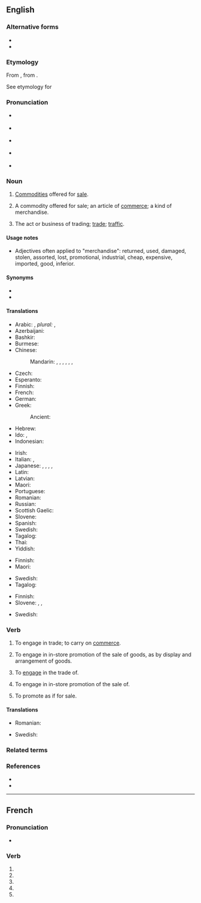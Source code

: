 {{also|merchandisé}}
==English==

===Alternative forms===
* {{alter|en|merchandize||non‐standard}}
* {{alter|en|merchaundise|merchaundize||obsolete}}

===Etymology===
From {{bor|en|xno|marchaundise}}, from {{m|fro|marchaunt|t=merchant}}.

See etymology for {{m|en|merchant}}

===Pronunciation===
* {{a|GenAm}} {{qualifier|noun}} {{IPA|/ˈmɝtʃənˌdaɪs/|/ˈmɝtʃənˌdaɪz/|lang=en}}
* {{a|GenAm}} {{qualifier|verb}} {{IPA|/ˈmɝtʃənˌdaɪz/|lang=en}}
* {{a|RP}} {{qualifier|noun}} {{IPA|/ˈmɜːtʃənˌdaɪs/|/ˈmɜːtʃənˌdaɪz/|lang=en}}
* {{a|RP}} {{qualifier|verb}} {{IPA|/ˈmɜːtʃənˌdaɪz/|lang=en}}
* {{audio|en-us-merchandise.ogg|Audio (US)|lang=en}}

===Noun===
{{en-noun|-|s}}

# {{lb|en|uncountable}} [[commodity|Commodities]] offered for [[sale]].
#: {{ux|en|good business depends on having good '''merchandise'''}}
# {{lb|en|countable}} A commodity offered for sale; an article of [[commerce]]; a kind of merchandise.
# {{lb|en|uncountable}} The act or business of trading; [[trade]]; [[traffic]].

====Usage notes====
* Adjectives often applied to "merchandise": returned, used, damaged, stolen, assorted, lost, promotional, industrial, cheap, expensive, imported, good, inferior.

====Synonyms====
* {{l|en|wares}}
* {{l|en|product}}

====Translations====
{{trans-top|commodities offered for sale}}
* Arabic: {{t|ar|بِضَاعَة|f}}, ''plural:'' {{t|ar|بَضَائِعُ|f-p}}, {{t|ar|سِلَع|m}}
* Azerbaijani: {{t+|az|mal}}
* Bashkir: {{t|ba|тауар}}
* Burmese: {{t+|my|ကုန်|tr=kon}}
* Chinese:
*: Mandarin: {{t+|cmn|產品}}, {{t+|cmn|产品|tr=chǎnpǐn}}, {{t+|cmn|貨物}}, {{t+|cmn|货物|tr=huòwù}}, {{t+|cmn|物品|tr=wùpǐn}}, {{t+|cmn|製品}}, {{t+|cmn|制品|tr=zhìpǐn}}
* Czech: {{t+|cs|zboží|n}}
* Esperanto: {{t|eo|komercaĵo}}
* Finnish: {{t|fi|kauppatavarat|p}}
* French: {{t+|fr|marchandise}}
* German: {{t+|de|Ware|alt=Waren|f-p}}
* Greek: {{t+|el|εμπόρευμα|n}}
*: Ancient: {{t|grc|[[φορτίον|φορτία]]|n-p}}
* Hebrew: {{t+|he|סחורה|f}}
* Ido: {{t+|io|varo}}, {{t+|io|vari}}
* Indonesian: {{t+|id|barang dagangan}}
{{trans-mid}}
* Irish: {{t|ga|earra|m}}
* Italian: {{t+|it|merce|f}}, {{t+|it|mercanzia|f}}
* Japanese: {{t+|ja|品物|tr=しなもの, shinamonó}}, {{t+|ja|商品|tr=しょうひん, shōhin}}, {{t+|ja|物品|tr=ぶっぴん, buppin}}, {{t+|ja|品|tr=しな, shina}}, {{t|ja|商材|tr=しょうざい, shōzai}}
* Latin: {{t|la|merx|f}}
* Latvian: {{t+|lv|prece|f}}
* Maori: {{t|mi|hoko}}
* Portuguese: {{t+|pt|mercadoria|f}}
* Romanian: {{t+|ro|marfă|f}}
* Russian: {{t+|ru|това́р|m}}
* Scottish Gaelic: {{t|gd|bathar|m}}
* Slovene: {{t|sl|trgovsko blago|m}}
* Spanish: {{t+|es|mercancía|f}}
* Swedish: {{t|sv|handelsvaror|c|p}}
* Tagalog: {{t|tl|baligyain}}
* Thai: {{t+|th|สินค้า}}
* Yiddish: {{t|yi|סחורה|tr=skhoyre|f}}
{{trans-bottom}}

{{trans-top|commodity offered for sale}}
* Finnish: {{t+|fi|kauppatavara}}
* Maori: {{t|mi|hoko}}
{{trans-mid}}
* Swedish: {{t+|sv|handelsvara|c}}
* Tagalog: {{t|tl|baligyain}}
{{trans-bottom}}

{{trans-top|act or business of trading}}
* Finnish: {{t+|fi|kauppa}}
* Slovene: {{t|sl|trgovati}}, {{t|sl|tržiti}}, {{t+|sl|prodajati}}
{{trans-mid}}
* Swedish: {{t+|sv|handel|c}}
{{trans-bottom}}

===Verb===
{{en-verb|merchandis}}

# {{lb|en|intransitive|archaic}} To engage in trade; to carry on [[commerce]].
#: {{rfquotek|Francis Bacon}}
# {{lb|en|intransitive}} To engage in in-store promotion of the sale of goods, as by display and arrangement of goods.
#: {{ux|en|He started his career '''merchandising''' in a small clothing store chain.}}
# {{lb|en|transitive|archaic}} To [[engage]] in the trade of.
# {{lb|en|transitive}} To engage in in-store promotion of the sale of.
#: {{ux|en|He got hired to '''merchandise''' some new sporting goods lines.}}
# {{lb|en|transitive}} To promote as if for sale.
#: {{ux|en|The record companies don't get as good a return on '''merchandising''' artists under contract.}}

====Translations====
{{trans-top|to engage in the trade of}}
* Romanian: {{t+check|ro|comerț|n}}
{{trans-mid}}
* Swedish: {{t+check|sv|handla}}
{{trans-bottom}}

===Related terms===
{{rel3|en|mercantile|merchant|merchantable}}

===References===
* {{R:OED2}}
* {{R:Online Etymology Dictionary}}

----

==French==

===Pronunciation===
* {{homophones|lang=fr|merchandisent|merchandises}}

===Verb===
{{head|fr|verb form}}

# {{inflection of|merchandiser||1|s|pres|indc|lang=fr}}
# {{inflection of|merchandiser||3|s|pres|indc|lang=fr}}
# {{inflection of|merchandiser||1|s|pres|subj|lang=fr}}
# {{inflection of|merchandiser||3|s|pres|subj|lang=fr}}
# {{inflection of|merchandiser||2|s|impr|lang=fr}}